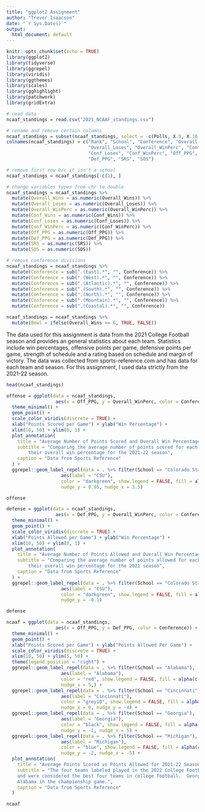 ```yaml
---
title: "ggplot2 Assignment"
author: "Trevor Isaacson"
date: "`r Sys.Date()`"
output:
  html_document: default
---
```


```r
knitr::opts_chunk$set(echo = TRUE)
library(ggplot2)
library(tidyverse)
library(ggrepel)
library(viridis)
library(ggthemes)
library(scales)
library(gghighlight)
library(patchwork)
library(gridExtra)
```

```r
# read data
ncaaf_standings = read.csv("2021_NCAAF_standings.csv")

# rename and remove certain columns
ncaaf_standings = subset(ncaaf_standings, select = -c(Polls, X.9, X.10, X.11))
colnames(ncaaf_standings) = c("Rank", "School", "Conference", "Overall_Wins", 
                              "Overall_Loses", "Overall_WinPerc", "Conf_Wins", 
                              "Conf_Loses", "Conf_WinPerc", "Off_PPG", 
                              "Def_PPG", "SRS", "SOS")

# remove first row b/c it isn't a school
ncaaf_standings = ncaaf_standings[-c(1), ]

# change variables types from chr to double 
ncaaf_standings = ncaaf_standings %>% 
  mutate(Overall_Wins = as.numeric(Overall_Wins)) %>%
  mutate(Overall_Loses = as.numeric(Overall_Loses)) %>%
  mutate(Overall_WinPerc = as.numeric(Overall_WinPerc)) %>%
  mutate(Conf_Wins = as.numeric(Conf_Wins)) %>%
  mutate(Conf_Loses = as.numeric(Conf_Loses)) %>%
  mutate(Conf_WinPerc = as.numeric(Conf_WinPerc)) %>%
  mutate(Off_PPG = as.numeric(Off_PPG)) %>%
  mutate(Def_PPG = as.numeric(Def_PPG)) %>%
  mutate(SRS = as.numeric(SRS)) %>%
  mutate(SOS = as.numeric(SOS))

# remove conference divisions
ncaaf_standings = ncaaf_standings %>%
  mutate(Conference = sub(".(East).*", "", Conference)) %>%
  mutate(Conference = sub(".(West).*", "", Conference)) %>%
  mutate(Conference = sub(".(Atlantic).*", "", Conference)) %>%
  mutate(Conference = sub(".(South).*", "", Conference)) %>%
  mutate(Conference = sub(".(North).*", "", Conference)) %>%
  mutate(Conference = sub(".(Mountain).*", "", Conference)) %>%
  mutate(Conference = sub(".(Coastal).*", "", Conference))

ncaaf_standings = ncaaf_standings %>%
  mutate(Bowl = ifelse(Overall_Wins >= 6, TRUE, FALSE))
```


The data used for this assignment is data from the 2021 College Football season and provides an general statistics about each team.  Statistics include win percentages, offensive points per game, defensive points per game, strength of schedule and a rating based on schedule and margin of victory. The data was collected from sports-reference.com and has data for each team and season.  For this assignment, I used data strictly from the 2021-22 season.          

```r
head(ncaaf_standings)
```

```r
offense = ggplot(data = ncaaf_standings, 
                  aes(x = Off_PPG, y = Overall_WinPerc, color = Conference)) +
  theme_minimal() + 
  geom_point() + 
  scale_color_viridis(discrete = TRUE) + 
  xlab("Points Scored per Game") + ylab("Win Percentage") +
  xlim(10, 50) + ylim(0, 1) +
  plot_annotation(
    title = "Average Number of Points Scored and Overall Win Percentage",
    subtitle = "Comparing the average number of points scored for each FBS football team and 
        their overall win percentage for the 2021-22 season",
    caption = "Data from Sports Reference"
  ) +
  ggrepel::geom_label_repel(data = . %>% filter(School == "Colorado State"),
                    aes(label = "CSU"), 
                    color = "darkgreen", show.legend = FALSE, fill = alpha(c("white"), 0),
                    nudge_y = 0.05, nudge_x = 3.5)

offense
```

```r
defense = ggplot(data = ncaaf_standings, 
                  aes(x = Def_PPG, y = Overall_WinPerc, color = Conference)) +
  theme_minimal() + 
  geom_point() + 
  scale_color_viridis(discrete = TRUE) + 
  xlab("Points Allowed per Game") + ylab("Win Percentage") +
  xlim(10, 50) + ylim(0, 1) +
  plot_annotation(
    title = "Average Number of Points Allowed and Overall Win Percentage",
    subtitle = "Comparing the average number of points allowed for each FBS football team and 
        their overall win percentage for the 2021 season",
    caption = "Data from Sports Reference"
  ) +
  ggrepel::geom_label_repel(data = . %>% filter(School == "Colorado State"),
                    aes(label = "CSU"), 
                    color = "darkgreen", show.legend = FALSE, fill = alpha(c("white"), 0),
                    nudge_y = -0.1)

defense
```





```r
ncaaf = ggplot(data = ncaaf_standings, 
                  aes(x = Off_PPG, y = Def_PPG, color = Conference)) +
  theme_minimal() + 
  geom_point() + 
  xlab("Points Scored per Game") + ylab("Points Allowed Per Game") +
  scale_color_viridis(discrete = TRUE) +
  xlim(10, 50) + ylim(5, 50) +
  theme(legend.position = "right") +
  ggrepel::geom_label_repel(data = . %>% filter(School == "Alabama"),
                    aes(label = "Alabama"), 
                    color = "red", show.legend = FALSE, fill = alpha(c("white"), 0),
                    nudge_x = 5,) +
  ggrepel::geom_label_repel(data = . %>% filter(School == "Cincinnati"),
                    aes(label = "Cincinnati"), 
                    color = "grey10", show.legend = FALSE, fill = alpha(c("white"), 0),
                    nudge_x = 0, nudge_y = -4) +
  ggrepel::geom_label_repel(data = . %>% filter(School == "Georgia"),
                    aes(label = "Georgia"), 
                    color = "black", show.legend = FALSE, fill = alpha(c("white"), 0),
                    nudge_y = -1, nudge_x = 5) +
  ggrepel::geom_label_repel(data = . %>% filter(School == "Michigan"),
                    aes(label = "Michigan"), 
                    color = "blue", show.legend = FALSE, fill = alpha(c("white"), 0),
                    nudge_y = -2, nudge_x = -5) +
  plot_annotation(
    title = "Average Points Scored vs Points Allowed for 2021-22 Season",
    subtitle = "The four teams labeled played in the 2022 College Football Playoff 
    and were considered the best four teams in college football.  Georgia defeated 
    Alabama in the championship game.",
    caption = "Data from Sports Reference"
  )

ncaaf
```



